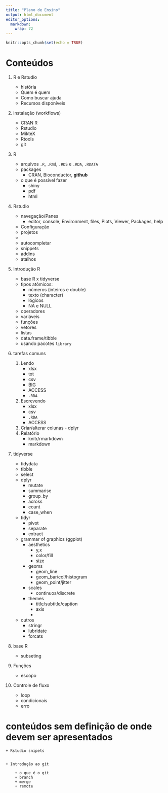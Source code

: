 ```yaml
---
title: "Plano de Ensino"
output: html_document
editor_options: 
  markdown: 
    wrap: 72
---
```


```r
knitr::opts_chunk$set(echo = TRUE)
```

# Conteúdos

1. R e Rstudio

    - história
    - Quem é quem
    - Como buscar ajuda
    - Recursos disponíveis

2. instalação (workflows)

    - CRAN R
    - Rstudio
    - MikteX
    - Rtools
    - git

2.  R

    - arquivos `.R`, `.Rmd`, `.RDS` e `.RDA`, `.RDATA`
    - packages
        - CRAN, Bioconductor, **github**
    - o que é possível fazer
        - shiny
        - pdf
        - html

3.  Rstudio

    + navegação/Panes
        - editor, console, Environment, files, Plots, Viewer, Packages, help
    + Configuração
    + projetos
    + 
    + autocompletar
    + snippets
    + addins
    + atalhos

4. Introdução R

    + base R x tidyverse
    + tipos atômicos:
        + números (inteiros e double)
        + texto (character)
        + lógicos
        + NA e NULL
    + operadores
    + variáveis
    + funções
    + vetores
    + listas
    + data.frame/tibble
    + usando pacotes `library`

1. tarefas comuns

    1. Lendo
        + xlsx
        + txt
        + csv
        + BIG
        + ACCESS
        + `.RDA`
    1. Escrevendo
        + xlsx
        + csv
        + `.RDA`
        + ACCESS
    1. Criar/alterar colunas - dplyr
    1. Relatório
        + knitr/rmarkdown
        + markdown

5. tidyverse

    + tidydata
    + tibble
    + select
    + dplyr
        + mutate
        + summarise
        + group_by
        + across
        + count
        + case_when
    + tidyr
        + pivot
        + separate
        + extract
    + grammar of graphics (ggplot)
        + aesthetics
            + y,x
            + color/fill
            + size
        + geoms
            + geom_line
            + geom_bar/col/histogram
            + geom_point/jitter
        + scales
            + continuos/discrete
        + themes
            + title/subtitle/caption
            + axis
            + 
    + outros
        + stringr
        + lubridate
        + forcats

1. base R

    + subseting

1. Funções

    + escopo

1. Controle de fluxo

    + loop
    + condicionais
    + erro


# conteúdos sem definição de onde devem ser apresentados

    + Rstudio snipets


    + Introdução ao git
    
        + o que é o git
        + branch
        + merge
        + remote

